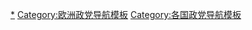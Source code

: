 {{Navbox
| name   = 阿尔巴尼亚政党
| title  = {{flagicon|阿尔巴尼亚}} [[阿尔巴尼亚政党列表|阿尔巴尼亚政党]]
| bodyclass = hlist

| group1  = [[阿尔巴尼亚议会|议会]]（140）
| list1 = 
*[[阿尔巴尼亚社会党]] (74)
*[[阿尔巴尼亚民主党]] (49)
*[[争取一体化社会主义运动]] (4)
*[[阿尔巴尼亚社会民主党]] (3)
*[[阿爾巴尼亞共和黨]] (3)
*[[争取公正、一体化和团结党]] (2)
*[[环境保护主义农业党]] (1)
*[[争取人权团结党]] (1)
*[[合法性运动党]] (1)

|group2 = 其它政党
| list2 =
*[[阿尔巴尼亚基督教民主党]]
*[[阿尔巴尼亚基督教民主运动]]
*[[阿尔巴尼亚共产党 (1991年)|阿尔巴尼亚共产党]]
*[[民主联盟党 (阿尔巴尼亚)|民主联盟党]]
*[[阿尔巴尼亚绿党]]
*[[自由民主联盟]]
*[[争取欧洲一体化马其顿族联盟]]
*[[争取团结运动]]
*[[阿尔巴尼亚国民阵线党]]
*[[新民主精神]]
*[[红黑联盟]]
*[[阿尔巴尼亚重组劳动党]]
*[[阿尔巴尼亚社会民主党]]
*[[阿尔巴尼亚社会民主主义党]]
*[[阿尔巴尼亚十一月八日共产党]]

| below = 
* [[阿尔巴尼亚政治]]
* [[各国执政党列表]]
* [[Portal:政治|政治专题]]
}}<noinclude>
[[Category:阿尔巴尼亚政党|*]]
[[Category:欧洲政党导航模板]]
[[Category:各国政党导航模板]]
</noinclude>